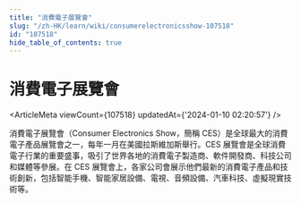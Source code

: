 ```yaml
---
title: "消費電子展覽會"
slug: "/zh-HK/learn/wiki/consumerelectronicsshow-107518"
id: "107518"
hide_table_of_contents: true
---
```



<Breadcrumbs current="消費電子展覽會" />

# 消費電子展覽會

<ArticleMeta viewCount={107518} updatedAt={'2024-01-10 02:20:57'} />
<div className='border-solid border-b border-t-0 my-4 border-[var(--ifm-color-gray-300)]' />

消費電子展覽會（Consumer Electronics Show，簡稱 CES）是全球最大的消費電子產品展覽會之一，每年一月在美國拉斯維加斯舉行。CES 展覽會是全球消費電子行業的重要盛事，吸引了世界各地的消費電子製造商、軟件開發商、科技公司和媒體等參展。在 CES 展覽會上，各家公司會展示他們最新的消費電子產品和技術創新，包括智能手機、智能家居設備、電視、音頻設備、汽車科技、虛擬現實技術等。
